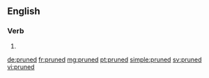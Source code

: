 ==English==

===Verb===
{{head|en}}

# {{en-past of|prune}}

[[de:pruned]]
[[fr:pruned]]
[[mg:pruned]]
[[pt:pruned]]
[[simple:pruned]]
[[sv:pruned]]
[[vi:pruned]]